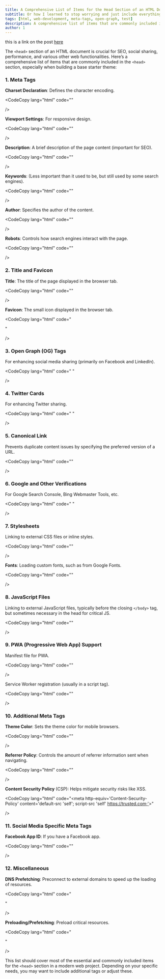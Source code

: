 ```yaml
---
title: A Comprehensive List of Items for the Head Section of an HTML Document
subtitle: Or how I learned to stop worrying and just include everything.
tags: [html, web-development, meta-tags, open-graph, test]
description: A comprehensive list of items that are commonly included in the head section of an HTML document, especially when building a base starter theme.
author: 1
---
```



<Tooltip text="First Post" tooltip="first post" neonify={true} customClass="mt-8 mb-2 ml-2"/>

this is a link on the post [here](https://example.com)

The `<head>` section of an HTML document is crucial for SEO, social sharing, performance, and various other web functionalities. Here’s a comprehensive list of items that are commonly included in the `<head>` section, especially when building a base starter theme:

### 1. **Meta Tags**

 **Charset Declaration**: Defines the character encoding.

<CodeCopy
  lang="html"
  code="<meta charset='UTF-8'>"

/>

**Viewport Settings**: For responsive design.

<CodeCopy
  lang="html"
  code="<meta name='viewport' content='width=device-width, initial-scale=1.0'>"

/>

**Description**: A brief description of the page content (important for SEO).

<CodeCopy
  lang="html"
  code="<meta name='description' content='Your website description here'>"

/>

**Keywords**: (Less important than it used to be, but still used by some search engines).

<CodeCopy
  lang="html"
  code="<meta name='keywords' content='your,keywords,here'>"

/>

**Author**: Specifies the author of the content.

<CodeCopy
  lang="html"
  code="<meta name='author' content='Your Name or Company'>"

/>

**Robots**: Controls how search engines interact with the page.

<CodeCopy
  lang="html"
  code="<meta name='robots' content='index, follow'>"

/>

### 2. **Title and Favicon**

**Title**: The title of the page displayed in the browser tab.

<CodeCopy
  lang="html"
  code="<title>Your Website Title</title>"

/>

**Favicon**: The small icon displayed in the browser tab.

<CodeCopy
  lang="html"
  code="<link rel='icon' href='/path/to/favicon.ico'>
<link rel='apple-touch-icon' sizes='180x180' href='/path/to/apple-touch-icon.png'>
<link rel='icon' type='image/png' sizes='32x32' href='/path/to/favicon-32x32.png'>
<link rel='icon' type='image/png' sizes='16x16' href='/path/to/favicon-16x16.png'>"

/>

### 3. **Open Graph (OG) Tags**

For enhancing social media sharing (primarily on Facebook and LinkedIn).

<CodeCopy
  lang="html"
  code="<meta property='og:title' content='Your Page Title'>
<meta property='og:description' content='Your page description for social sharing'>
<meta property='og:image' content='/path/to/social-image.jpg'>
<meta property='og:url' content='https://yourwebsite.com/your-page-url'>
<meta property='og:type' content='website'>"

/>

### 4. **Twitter Cards**

For enhancing Twitter sharing.

<CodeCopy
  lang="html"
  code="<meta name='twitter:card' content='summary_large_image'>
<meta name='twitter:title' content='Your Page Title'>
<meta name='twitter:description' content='Your page description for Twitter sharing'>
<meta name='twitter:image' content='/path/to/social-image.jpg'>
<meta name='twitter:site' content='@yourtwitterhandle'>"

/>

### 5. **Canonical Link**

Prevents duplicate content issues by specifying the preferred version of a URL.

<CodeCopy
  lang="html"
  code="<link rel='canonical' href='https://yourwebsite.com/your-page-url'>"

/>

### 6. **Google and Other Verifications**

For Google Search Console, Bing Webmaster Tools, etc.

<CodeCopy
  lang="html"
  code="<meta name='google-site-verification' content='your-google-verification-code'>
<meta name='msvalidate.01' content='your-bing-verification-code'>"

/>

### 7. **Stylesheets**

Linking to external CSS files or inline styles.

<CodeCopy
  lang="html"
  code="<link rel='stylesheet' href='/path/to/styles.css'>"

/>

**Fonts**: Loading custom fonts, such as from Google Fonts.

<CodeCopy
  lang="html"
  code="<link href='https://fonts.googleapis.com/css2?family=Roboto:wght@400;700&display=swap' rel='stylesheet'>"

/>

### 8. **JavaScript Files**

Linking to external JavaScript files, typically before the closing `</body>` tag, but sometimes necessary in the head for critical JS.

<CodeCopy
  lang="html"
  code="<script src='/path/to/script.js' defer></script>"

/>

### 9. **PWA (Progressive Web App) Support**

Manifest file for PWA.

<CodeCopy
  lang="html"
  code="<link rel='manifest' href='/manifest.json'>"

/>

Service Worker registration (usually in a script tag).

<CodeCopy
  lang="html"
  code="<script>
if ('serviceWorker' in navigator) {
  navigator.serviceWorker.register('/service-worker.js');
}
</script>"

/>

### 10. **Additional Meta Tags**

**Theme Color**: Sets the theme color for mobile browsers.

<CodeCopy
  lang="html"
  code="<meta name='theme-color' content='#ffffff'>"

/>

**Referrer Policy**: Controls the amount of referrer information sent when navigating.

<CodeCopy
  lang="html"
  code="<meta name='referrer' content='no-referrer-when-downgrade'>"

/>

**Content Security Policy** (CSP): Helps mitigate security risks like XSS.

<CodeCopy
  lang="html"
  code="<meta http-equiv='Content-Security-Policy' content='default-src 'self'; script-src 'self' <https://trusted.com;'>>"

/>

### 11. **Social Media Specific Meta Tags**

**Facebook App ID**: If you have a Facebook app.

<CodeCopy
  lang="html"
  code="<meta property='fb:app_id' content='your-app-id'>"

/>

### 12. **Miscellaneous**

**DNS Prefetching**: Preconnect to external domains to speed up the loading of resources.

<CodeCopy
  lang="html"
  code="<link rel='dns-prefetch' href='//example.com'>
<link rel='preconnect' href='//example.com' crossorigin>"

/>

**Preloading/Prefetching**: Preload critical resources.

<CodeCopy
  lang="html"
  code="<link rel='preload' href='/path/to/critical-resource.js' as='script'>
<link rel='prefetch' href='/path/to/resource.js'>"

/>

This list should cover most of the essential and commonly included items for the `<head>` section in a modern web project. Depending on your specific needs, you may want to include additional tags or adjust these.

